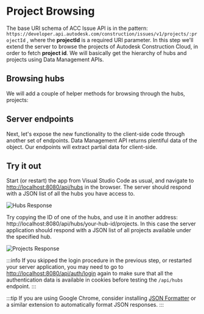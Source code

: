 

# Project Browsing

The base URI schema of ACC Issue API is in the pattern: `https://developer.api.autodesk.com/construction/issues/v1/projects/:projectId`
, where the **projectId** is a required URI parameter. In this step we'll extend the server to browse the projects of Autodesk Construction Cloud, in order to fetch **project id**. 
We will basically get the hierarchy of hubs and projects using Data Management APIs.

## Browsing hubs

We will add a couple of helper methods for browsing through the hubs, projects:

<NodeJsVsCodeHubs />

## Server endpoints

Next, let's expose the new functionality to the client-side code through another
set of endpoints.
Data Management API returns plentiful data of the object. Our endpoints will extract partial data for client-side.

<NodeJsVsCodeEndpoints />

## Try it out

Start (or restart) the app from Visual Studio Code as usual, and navigate to
[http://localhost:8080/api/hubs](http://localhost:8080/api/hubs) in the browser.
The server should respond with a JSON list of all the hubs you have access to.

![Hubs Response](./_shared/hubs-response.webp)

Try copying the ID of one of the hubs, and use it in another address: http://localhost:8080/api/hubs/your-hub-id/projects.
In this case the server application should respond with a JSON list of all projects
available under the specified hub.

![Projects Response](./_shared/projects-response.webp)

:::info
If you skipped the login procedure in the previous step, or restarted your server application,
you may need to go to [http://localhost:8080/api/auth/login](http://localhost:8080/api/auth/login)
again to make sure that all the authentication data is available in cookies before testing
the `/api/hubs` endpoint.
:::

:::tip
If you are using Google Chrome, consider installing [JSON Formatter](https://chrome.google.com/webstore/detail/json-formatter/bcjindcccaagfpapjjmafapmmgkkhgoa?hl=en)
or a similar extension to automatically format JSON responses.
:::

